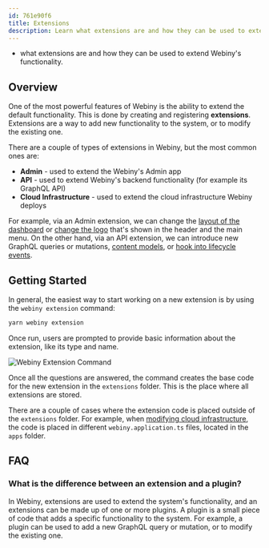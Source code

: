 ```yaml
---
id: 761e90f6
title: Extensions
description: Learn what extensions are and how they can be used to extend Webiny's functionality.
---
```



<WhatYouWillLearn>

  - what extensions are and how they can be used to extend Webiny's functionality.

</WhatYouWillLearn>

## Overview

One of the most powerful features of Webiny is the ability to extend the default functionality. This is done by creating and registering **extensions**. Extensions are a way to add new functionality to the system, or to modify the existing one.

There are a couple of types of extensions in Webiny, but the most common ones are:

- **Admin** - used to extend the Webiny's Admin app
- **API** - used to extend Webiny's backend functionality (for example its GraphQL API)
- **Cloud Infrastructure** - used to extend the cloud infrastructure Webiny deploys

For example, via an Admin extension, we can change the [layout of the dashboard](/docs/admin-area/extending/custom-dashboard) or [change the logo](/docs/admin-area/extending/change-logo) that's shown in the header and the main menu. On the other hand, via an API extension, we can introduce new GraphQL queries or mutations, [content models](/docs/headless-cms/extending/content-models-via-code), or [hook into lifecycle events](/docs/headless-cms/references/lifecycle-events).

## Getting Started

In general, the easiest way to start working on a new extension is by using the `webiny extension` command:

```bash
yarn webiny extension
```

Once run, users are prompted to provide basic information about the extension, like its type and name.

<Image src={webinyExtensionCommand} alt="Webiny Extension Command" />

Once all the questions are answered, the command creates the base code for the new extension in the `extensions` folder. This is the place where all extensions are stored.

<Alert type="info">

   There are a couple of cases where the extension code is placed outside of the `extensions` folder. For example, when [modifying cloud infrastructure](/docs/infrastructure/basics/modify-cloud-infrastructure), the code is placed in different `webiny.application.ts` files, located in the `apps` folder.

</Alert>

## FAQ

### What is the difference between an extension and a plugin?

In Webiny, extensions are used to extend the system's functionality, and an extensions can be made up of one or more plugins. A plugin is a small piece of code that adds a specific functionality to the system. For example, a plugin can be used to add a new GraphQL query or mutation, or to modify the existing one.
